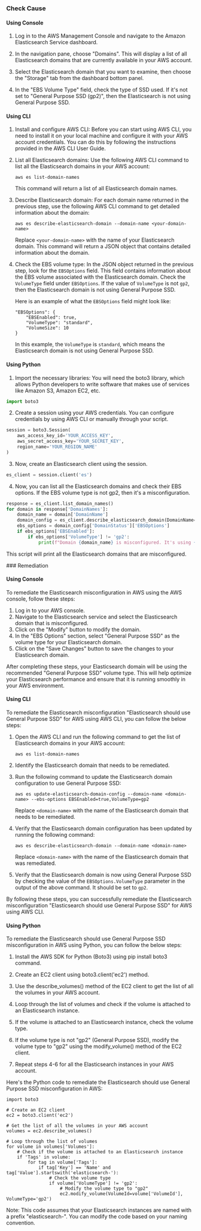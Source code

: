 

<Tabs><Tab title='Cause'>
### Check Cause

#### Using Console

1. Log in to the AWS Management Console and navigate to the Amazon Elasticsearch Service dashboard.

2. In the navigation pane, choose "Domains". This will display a list of all Elasticsearch domains that are currently available in your AWS account.

3. Select the Elasticsearch domain that you want to examine, then choose the "Storage" tab from the dashboard bottom panel.

4. In the "EBS Volume Type" field, check the type of SSD used. If it's not set to "General Purpose SSD (gp2)", then the Elasticsearch is not using General Purpose SSD.

#### Using CLI

1. Install and configure AWS CLI: Before you can start using AWS CLI, you need to install it on your local machine and configure it with your AWS account credentials. You can do this by following the instructions provided in the AWS CLI User Guide.

2. List all Elasticsearch domains: Use the following AWS CLI command to list all the Elasticsearch domains in your AWS account:

   ```
   aws es list-domain-names
   ```
   This command will return a list of all Elasticsearch domain names.

3. Describe Elasticsearch domain: For each domain name returned in the previous step, use the following AWS CLI command to get detailed information about the domain:

   ```
   aws es describe-elasticsearch-domain --domain-name <your-domain-name>
   ```
   Replace `<your-domain-name>` with the name of your Elasticsearch domain. This command will return a JSON object that contains detailed information about the domain.

4. Check the EBS volume type: In the JSON object returned in the previous step, look for the `EBSOptions` field. This field contains information about the EBS volume associated with the Elasticsearch domain. Check the `VolumeType` field under `EBSOptions`. If the value of `VolumeType` is not `gp2`, then the Elasticsearch domain is not using General Purpose SSD.
   
   Here is an example of what the `EBSOptions` field might look like:

   ```
   "EBSOptions": {
       "EBSEnabled": true,
       "VolumeType": "standard",
       "VolumeSize": 10
   }
   ```
   In this example, the `VolumeType` is `standard`, which means the Elasticsearch domain is not using General Purpose SSD.

#### Using Python

1. Import the necessary libraries: You will need the boto3 library, which allows Python developers to write software that makes use of services like Amazon S3, Amazon EC2, etc. 

```python
import boto3
```

2. Create a session using your AWS credentials. You can configure credentials by using AWS CLI or manually through your script.

```python
session = boto3.Session(
    aws_access_key_id='YOUR_ACCESS_KEY',
    aws_secret_access_key='YOUR_SECRET_KEY',
    region_name='YOUR_REGION_NAME'
)
```

3. Now, create an Elasticsearch client using the session.

```python
es_client = session.client('es')
```

4. Now, you can list all the Elasticsearch domains and check their EBS options. If the EBS volume type is not gp2, then it's a misconfiguration.

```python
response = es_client.list_domain_names()
for domain in response['DomainNames']:
    domain_name = domain['DomainName']
    domain_config = es_client.describe_elasticsearch_domain(DomainName=domain_name)
    ebs_options = domain_config['DomainStatus']['EBSOptions']
    if ebs_options['EBSEnabled']:
        if ebs_options['VolumeType'] != 'gp2':
            print(f"Domain {domain_name} is misconfigured. It's using {ebs_options['VolumeType']} instead of General Purpose SSD(gp2).")
```

This script will print all the Elasticsearch domains that are misconfigured.

</Tab>

<Tab title='Remediation'>
### Remediation

#### Using Console

To remediate the Elasticsearch misconfiguration in AWS using the AWS console, follow these steps:

1. Log in to your AWS console.
2. Navigate to the Elasticsearch service and select the Elasticsearch domain that is misconfigured.
3. Click on the "Modify" button to modify the domain.
4. In the "EBS Options" section, select "General Purpose SSD" as the volume type for your Elasticsearch domain.
5. Click on the "Save Changes" button to save the changes to your Elasticsearch domain.

After completing these steps, your Elasticsearch domain will be using the recommended "General Purpose SSD" volume type. This will help optimize your Elasticsearch performance and ensure that it is running smoothly in your AWS environment.

#### Using CLI

To remediate the Elasticsearch misconfiguration "Elasticsearch should use General Purpose SSD" for AWS using AWS CLI, you can follow the below steps:

1. Open the AWS CLI and run the following command to get the list of Elasticsearch domains in your AWS account:

   `aws es list-domain-names`

2. Identify the Elasticsearch domain that needs to be remediated.

3. Run the following command to update the Elasticsearch domain configuration to use General Purpose SSD:

   `aws es update-elasticsearch-domain-config --domain-name <domain-name> --ebs-options EBSEnabled=true,VolumeType=gp2`

   Replace `<domain-name>` with the name of the Elasticsearch domain that needs to be remediated.

4. Verify that the Elasticsearch domain configuration has been updated by running the following command:

   `aws es describe-elasticsearch-domain --domain-name <domain-name>`

   Replace `<domain-name>` with the name of the Elasticsearch domain that was remediated.

5. Verify that the Elasticsearch domain is now using General Purpose SSD by checking the value of the `EBSOptions.VolumeType` parameter in the output of the above command. It should be set to `gp2`.

By following these steps, you can successfully remediate the Elasticsearch misconfiguration "Elasticsearch should use General Purpose SSD" for AWS using AWS CLI.

#### Using Python

To remediate the Elasticsearch should use General Purpose SSD misconfiguration in AWS using Python, you can follow the below steps:

1. Install the AWS SDK for Python (Boto3) using pip install boto3 command.

2. Create an EC2 client using boto3.client('ec2') method.

3. Use the describe_volumes() method of the EC2 client to get the list of all the volumes in your AWS account.

4. Loop through the list of volumes and check if the volume is attached to an Elasticsearch instance.

5. If the volume is attached to an Elasticsearch instance, check the volume type.

6. If the volume type is not "gp2" (General Purpose SSD), modify the volume type to "gp2" using the modify_volume() method of the EC2 client.

7. Repeat steps 4-6 for all the Elasticsearch instances in your AWS account.

Here's the Python code to remediate the Elasticsearch should use General Purpose SSD misconfiguration in AWS:

```
import boto3

# Create an EC2 client
ec2 = boto3.client('ec2')

# Get the list of all the volumes in your AWS account
volumes = ec2.describe_volumes()

# Loop through the list of volumes
for volume in volumes['Volumes']:
    # Check if the volume is attached to an Elasticsearch instance
    if 'Tags' in volume:
        for tag in volume['Tags']:
            if tag['Key'] == 'Name' and tag['Value'].startswith('elasticsearch-'):
                # Check the volume type
                if volume['VolumeType'] != 'gp2':
                    # Modify the volume type to "gp2"
                    ec2.modify_volume(VolumeId=volume['VolumeId'], VolumeType='gp2')
``` 

Note: This code assumes that your Elasticsearch instances are named with a prefix "elasticsearch-". You can modify the code based on your naming convention.


</Tab>
</Tabs>